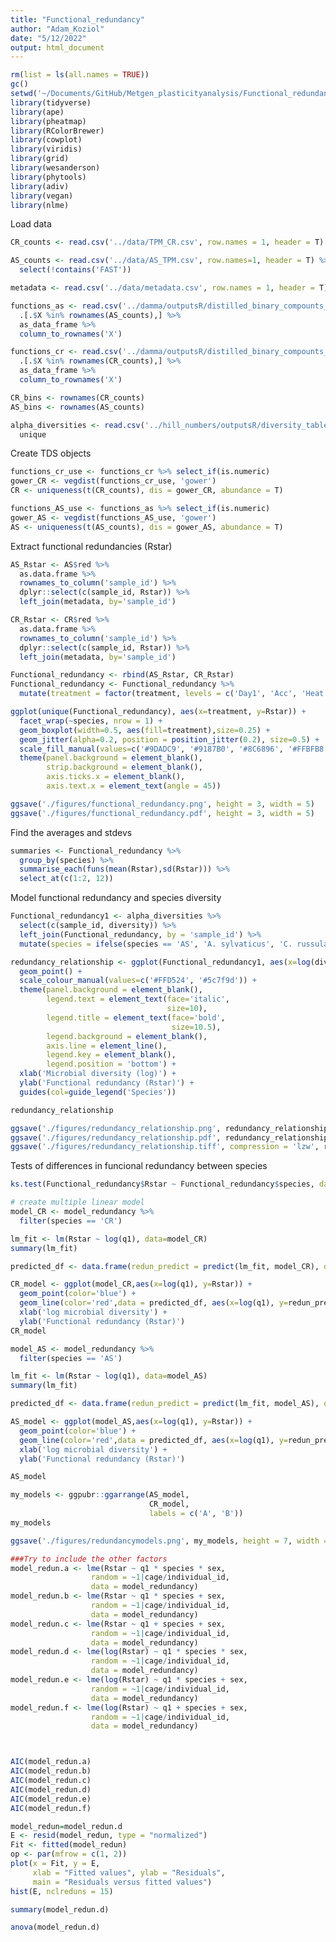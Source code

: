 ```yaml
---
title: "Functional_redundancy"
author: "Adam_Koziol"
date: "5/12/2022"
output: html_document
---
```


```r
rm(list = ls(all.names = TRUE))
gc()
setwd('~/Documents/GitHub/Metgen_plasticityanalysis/Functional_redundancy')
library(tidyverse)
library(ape)
library(pheatmap)
library(RColorBrewer)
library(cowplot)
library(viridis) 
library(grid)
library(wesanderson)
library(phytools)
library(adiv)
library(vegan)
library(nlme)
```
Load data
```r
CR_counts <- read.csv('../data/TPM_CR.csv', row.names = 1, header = T)

AS_counts <- read.csv('../data/AS_TPM.csv', row.names=1, header = T) %>%
  select(!contains('FAST'))

metadata <- read.csv('../data/metadata.csv', row.names = 1, header = T)

functions_as <- read.csv('../damma/outputsR/distilled_binary_compounts_bin_AS.csv', sep=',') %>%
  .[.$X %in% rownames(AS_counts),] %>%
  as_data_frame %>% 
  column_to_rownames('X')

functions_cr <- read.csv('../damma/outputsR/distilled_binary_compounts_bin_CR.csv', sep=',') %>%
  .[.$X %in% rownames(CR_counts),] %>% 
  as_data_frame %>% 
  column_to_rownames('X')

CR_bins <- rownames(CR_counts)
AS_bins <- rownames(AS_counts)

alpha_diversities <- read.csv('../hill_numbers/outputsR/diversity_table.csv', row.names=1) %>%
  unique

```
Create TDS objects
```r
functions_cr_use <- functions_cr %>% select_if(is.numeric)
gower_CR <- vegdist(functions_cr_use, 'gower')
CR <- uniqueness(t(CR_counts), dis = gower_CR, abundance = T)

functions_AS_use <- functions_as %>% select_if(is.numeric)
gower_AS <- vegdist(functions_AS_use, 'gower')
AS <- uniqueness(t(AS_counts), dis = gower_AS, abundance = T)

```
Extract functional redundancies (Rstar)
```r
AS_Rstar <- AS$red %>%
  as.data.frame %>%
  rownames_to_column('sample_id') %>%
  dplyr::select(c(sample_id, Rstar)) %>%
  left_join(metadata, by='sample_id')

CR_Rstar <- CR$red %>%
  as.data.frame %>%
  rownames_to_column('sample_id') %>%
  dplyr::select(c(sample_id, Rstar)) %>%
  left_join(metadata, by='sample_id')

Functional_redundancy <- rbind(AS_Rstar, CR_Rstar)
Functional_redundancy <- Functional_redundancy %>% 
  mutate(treatment = factor(treatment, levels = c('Day1', 'Acc', 'Heat', 'Cold', 'Diet')))

```

```r
ggplot(unique(Functional_redundancy), aes(x=treatment, y=Rstar)) +
  facet_wrap(~species, nrow = 1) +
  geom_boxplot(width=0.5, aes(fill=treatment),size=0.25) +
  geom_jitter(alpha=0.2, position = position_jitter(0.2), size=0.5) +
  scale_fill_manual(values=c('#9DADC9', '#9187B0', '#8C6896', '#FFBFB8', '#FFD2B8', '#FFECCF')) +
  theme(panel.background = element_blank(),
        strip.background = element_blank(),
        axis.ticks.x = element_blank(),
        axis.text.x = element_text(angle = 45))

ggsave('./figures/functional_redundancy.png', height = 3, width = 5)
ggsave('./figures/functional_redundancy.pdf', height = 3, width = 5)
```

Find the averages and stdevs
```r
summaries <- Functional_redundancy %>%
  group_by(species) %>%
  summarise_each(funs(mean(Rstar),sd(Rstar))) %>%
  select_at(c(1:2, 12))
```
Model functional redundancy and species diversity

```r
Functional_redundancy1 <- alpha_diversities %>%
  select(c(sample_id, diversity)) %>%
  left_join(Functional_redundancy, by = 'sample_id') %>%
  mutate(species = ifelse(species == 'AS', 'A. sylvaticus', 'C. russula'))

redundancy_relationship <- ggplot(Functional_redundancy1, aes(x=log(diversity), y=Rstar, colour=species)) +
  geom_point() +
  scale_colour_manual(values=c('#FFD524', '#5c7f9d')) +
  theme(panel.background = element_blank(),
        legend.text = element_text(face='italic',
                                   size=10),
        legend.title = element_text(face='bold',
                                    size=10.5),
        legend.background = element_blank(),
        axis.line = element_line(),
        legend.key = element_blank(),
        legend.position = 'bottom') +
  xlab('Microbial diversity (log)') +
  ylab('Functional redundancy (Rstar)') +
  guides(col=guide_legend('Species'))

redundancy_relationship

ggsave('./figures/redundancy_relationship.png', redundancy_relationship, height = 3, width = 5)
ggsave('./figures/redundancy_relationship.pdf', redundancy_relationship, height = 3, width = 5)
ggsave('./figures/redundancy_relationship.tiff', compression = 'lzw', redundancy_relationship, height = 3, width = 5)
```
Tests of differences in funcional redundancy between species
```r
ks.test(Functional_redundancy$Rstar ~ Functional_redundancy$species, data=Functional_redundancy)
```


```r
# create multiple linear model
model_CR <- model_redundancy %>%
  filter(species == 'CR')

lm_fit <- lm(Rstar ~ log(q1), data=model_CR)
summary(lm_fit)

predicted_df <- data.frame(redun_predict = predict(lm_fit, model_CR), q1=model_CR$q1)

CR_model <- ggplot(model_CR,aes(x=log(q1), y=Rstar)) + 
  geom_point(color='blue') +
  geom_line(color='red',data = predicted_df, aes(x=log(q1), y=redun_predict))  +
  xlab('log microbial diversity') +
  ylab('Functional redundancy (Rstar)')
CR_model
```

```r
model_AS <- model_redundancy %>%
  filter(species == 'AS')

lm_fit <- lm(Rstar ~ log(q1), data=model_AS)
summary(lm_fit)

predicted_df <- data.frame(redun_predict = predict(lm_fit, model_AS), q1=model_AS$q1)

AS_model <- ggplot(model_AS,aes(x=log(q1), y=Rstar)) + 
  geom_point(color='blue') +
  geom_line(color='red',data = predicted_df, aes(x=log(q1), y=redun_predict)) +
  xlab('log microbial diversity') +
  ylab('Functional redundancy (Rstar)')

AS_model
```

```r
my_models <- ggpubr::ggarrange(AS_model,
                               CR_model,
                               labels = c('A', 'B'))
my_models

ggsave('./figures/redundancymodels.png', my_models, height = 7, width = 10)
```



```r
###Try to include the other factors 
model_redun.a <- lme(Rstar ~ q1 * species * sex,
                  random = ~1|cage/individual_id,
                  data = model_redundancy)
model_redun.b <- lme(Rstar ~ q1 * species + sex,
                  random = ~1|cage/individual_id,
                  data = model_redundancy)
model_redun.c <- lme(Rstar ~ q1 + species + sex,
                  random = ~1|cage/individual_id,
                  data = model_redundancy)
model_redun.d <- lme(log(Rstar) ~ q1 * species * sex,
                  random = ~1|cage/individual_id,
                  data = model_redundancy)
model_redun.e <- lme(log(Rstar) ~ q1 * species + sex,
                  random = ~1|cage/individual_id,
                  data = model_redundancy)
model_redun.f <- lme(log(Rstar) ~ q1 + species + sex,
                  random = ~1|cage/individual_id,
                  data = model_redundancy)



AIC(model_redun.a)
AIC(model_redun.b)
AIC(model_redun.c)
AIC(model_redun.d)
AIC(model_redun.e)
AIC(model_redun.f)
```

```r
model_redun=model_redun.d
E <- resid(model_redun, type = "normalized")
Fit <- fitted(model_redun)
op <- par(mfrow = c(1, 2))
plot(x = Fit, y = E,
     xlab = "Fitted values", ylab = "Residuals",
     main = "Residuals versus fitted values")
hist(E, nclreduns = 15)
```
```r
summary(model_redun.d)
```
```r
anova(model_redun.d)
```







